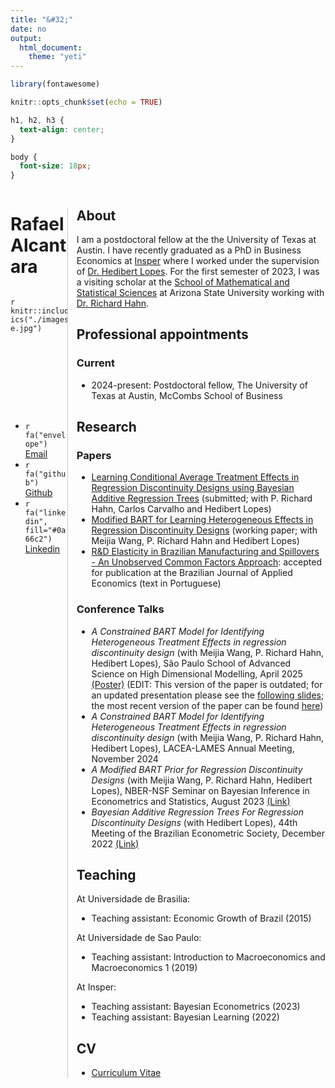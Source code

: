```yaml
---
title: "&#32;"
date: no
output:
  html_document:
    theme: "yeti"
---
```


```r
library(fontawesome)
```

```r
knitr::opts_chunk$set(echo = TRUE)
```

```css
h1, h2, h3 {
  text-align: center;
}

body {
  font-size: 18px;
}
```

::::: {style="display: flex;"}
:::: {.column width="18%"}
# Rafael Alcantara
<div style="border-radius: 26px; overflow: hidden; width: 150px; height: 196px; box-sizing:border-box;">
  `r knitr::include_graphics("./images/profile.jpg")`
</div>

- `r fa("envelope")` [Email](rafael.campellodealcantara@mccombs.utexas.edu)
- `r fa("github")` [Github]([https://github.com/rafaelcalcantara/)
- `r fa("linkedin", fill="#0a66c2")` [Linkedin](https://www.linkedin.com/in/rafael-campello-de-alcantara-861655129/)
::::

:::: {.column width="82%"}
::: {style="border-left: 1px solid #ccc; padding-left: 1em;"}
# {.tabset}
## About
I am a postdoctoral fellow at the the University of Texas at Austin. I have recently graduated as a PhD in Business Economics at [Insper](https://www.insper.edu.br/en/) where I worked under the supervision of [Dr. Hedibert Lopes](https://hedibert.org/). For the first semester of 2023, I was a visiting scholar at the [School of Mathematical and Statistical Sciences](https://math.asu.edu/) at Arizona State University working with [Dr. Richard Hahn](https://math.la.asu.edu/~prhahn/).

## Professional appointments
### Current
- 2024-present: Postdoctoral fellow, The University of Texas at Austin, McCombs School of Business

## Research
### Papers
- [Learning Conditional Average Treatment Effects in Regression Discontinuity Designs using Bayesian Additive Regression Trees](https://arxiv.org/abs/2503.00326) (submitted; with P. Richard Hahn, Carlos Carvalho and Hedibert Lopes)
- [Modified BART for Learning Heterogeneous Effects in Regression Discontinuity Designs](https://arxiv.org/abs/2407.14365) (working paper; with Meijia Wang, P. Richard Hahn and Hedibert Lopes)
- [R&D Elasticity in Brazilian Manufacturing and Spillovers - An Unobserved Common Factors Approach](./docs/masters.pdf): accepted for publication at the Brazilian Journal of Applied Economics (text in Portuguese)

### Conference Talks
- _A Constrained BART Model for Identifying Heterogeneous Treatment Effects in regression discontinuity design_ (with Meijia Wang, P. Richard Hahn, Hedibert Lopes), São Paulo School of Advanced Science on High Dimensional Modelling, April 2025 [(Poster)](https://drive.google.com/file/d/1BAp0wKB0LGFc6SDapdUxiMxlWpMcFSox/view) (EDIT: This version of the paper is outdated; for an updated presentation please see the [following slides](./docs/rdd_slides.pdf); the most recent version of the paper can be found [here](https://arxiv.org/abs/2503.00326))
- _A Constrained BART Model for Identifying Heterogeneous Treatment Effects in regression discontinuity design_ (with Meijia Wang, P. Richard Hahn, Hedibert Lopes), LACEA-LAMES Annual Meeting, November 2024
- _A Modified BART Prior for Regression Discontinuity Designs_ (with Meijia Wang, P. Richard Hahn, Hedibert Lopes), NBER-NSF Seminar on Bayesian Inference in Econometrics and Statistics, August 2023 [(Link)](https://event.olin.wustl.edu/sbies)
- _Bayesian Additive Regression Trees For Regression Discontinuity Designs_ (with Hedibert Lopes), 44th Meeting of the Brazilian Econometric Society, December 2022 [(Link)](https://doity.com.br/anais/44ebe)

## Teaching
At Universidade de Brasilia:

- Teaching assistant: Economic Growth of Brazil (2015)

At Universidade de Sao Paulo:

- Teaching assistant: Introduction to Macroeconomics and Macroeconomics 1 (2019)

At Insper:

- Teaching assistant: Bayesian Econometrics (2023)
- Teaching assistant: Bayesian Learning (2022)

## CV
- [Curriculum Vitae](./docs/cv.pdf)
:::
::::
:::::